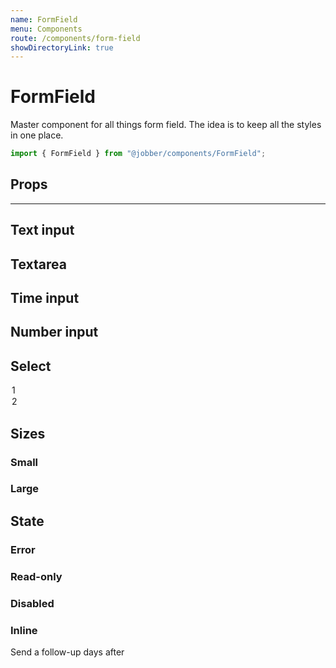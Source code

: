 ```yaml
---
name: FormField
menu: Components
route: /components/form-field
showDirectoryLink: true
---
```



# FormField

<ComponentStatus stage="ready" responsive="yes" accessible="yes" />

Master component for all things form field. The idea is to keep all the styles
in one place.

```ts
import { FormField } from "@jobber/components/FormField";
```

<Playground>
  <FormField type="text" placeholder="Words…" />
</Playground>

## Props

<Props of={FormField} />

---

## Text input

<Playground>
  <FormField type="text" name="age" placeholder="Your age in words" />
</Playground>

## Textarea

<Playground>
  <FormField
    type="textarea"
    name="describeAge"
    placeholder="Describe your age"
  />
</Playground>

## Time input

<Playground>
  <FormField type="time" name="birthday" placeholder="Birth date" />
</Playground>

## Number input

<Playground>
  <FormField type="number" name="ageInNum" placeholder="Age" />
</Playground>

## Select

<Playground>
  <FormField name="Base" placeholder="How many days?" type="select">
    <option>1</option>
    <option>2</option>
  </FormField>
</Playground>

## Sizes

### Small

<Playground>
  <FormField name="Small" placeholder="Small" size="small" />
</Playground>

### Large

<Playground>
  <FormField name="Large" placeholder="Large" size="large" />
</Playground>

## State

### Error

<Playground>
  <FormField name="Error" placeholder="Error" invalid={true} />
</Playground>

### Read-only

<Playground>
  <FormField
    name="Readonly"
    placeholder="Readonly"
    value="ABCXYZ"
    readonly={true}
  />
</Playground>

### Disabled

<Playground>
  <FormField name="Disabled" placeholder="Disabled" disabled={true} />
</Playground>

### Inline

<Playground>
  <p>
    Send a follow-up
    <FormField
      value="2"
      size="small"
      inline={true}
      maxLength={2}
      align="center"
    />
    days after
  </p>
</Playground>
